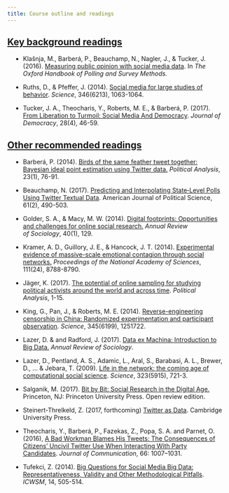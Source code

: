```yaml
---
title: Course outline and readings
---
```


<div class="panel-group">
<div class="panel panel-default">
<div class="panel-heading">

<h2 id="key" class="panel-title">
<a data-toggle="collapse" href="#collapse1">Key background readings</a>
</h2>
</div>
<div id="collapse1" class="panel-collapse collapse in" style="margin:12px">

<ul>
<li><p>Klašnja, M., Barberá, P., Beauchamp, N., Nagler, J., & Tucker, J. (2016). <a href="http://www.oxfordhandbooks.com/view/10.1093/oxfordhb/9780190213299.001.0001/oxfordhb-9780190213299-e-3">Measuring public opinion with social media data</a>. In <i>The Oxford Handbook of Polling and Survey Methods.</i></p></li>
<li><p>Ruths, D., & Pfeffer, J. (2014). <a href="http://science.sciencemag.org/content/346/6213/1063.full">Social media for large studies of behavior</a>. <i>Science</i>, 346(6213), 1063-1064.</p></li>
<li><p>Tucker, J. A., Theocharis, Y., Roberts, M. E., & Barberá, P. (2017). <a href="https://www.journalofdemocracy.org/sites/default/files/Tucker-28-4.pdf">From Liberation to Turmoil: Social Media And Democracy</a>. <i>Journal of Democracy</i>, 28(4), 46-59.</p></li>
</ul>
</div>
</div>
</div>


<div class="panel-group">
<div class="panel panel-default">
<div class="panel-heading">
<h2 id="recommended" class="panel-title">
<a data-toggle="collapse" href="#collapse2">Other recommended readings</a>
</h2>
</div>
<div id="collapse2" class="panel-collapse collapse in" style="margin:12px">

<ul>
<li><p>Barberá, P. (2014). <a href="https://www.cambridge.org/core/journals/political-analysis/article/div-classtitlebirds-of-the-same-feather-tweet-together-bayesian-ideal-point-estimation-using-twitter-datadiv/91E37205F69AEA32EF27F12563DC2A0A">Birds of the same feather tweet together: Bayesian ideal point estimation using Twitter data.</a> <i>Political Analysis</i>, 23(1), 76-91.</p>
</li>

<li><p>Beauchamp, N. (2017). <a href="http://onlinelibrary.wiley.com/doi/10.1111/ajps.12274/full">Predicting and Interpolating State‐Level Polls Using Twitter Textual Data</a>. American Journal of Political Science, 61(2), 490-503.</p></li>

<li><p>Golder, S. A., & Macy, M. W. (2014). <a href="http://www.annualreviews.org/doi/full/10.1146/annurev-soc-071913-043145">Digital footprints: Opportunities and challenges for online social research.</a> <i>Annual Review of Sociology</i>, 40(1), 129.</p>
</li>

<li><p>Kramer, A. D., Guillory, J. E., & Hancock, J. T. (2014). <a href="http://www.pnas.org/content/111/24/8788.short">Experimental evidence of massive-scale emotional contagion through social networks.</a> <i>Proceedings of the National Academy of Sciences</i>, 111(24), 8788-8790.<p>
</li>

<li><p>Jäger, K. (2017). <a href="https://www.cambridge.org/core/journals/political-analysis/article/potential-of-online-sampling-for-studying-political-activists-around-the-world-and-across-time/8F6159C4242EA2F443E2B0DACC0DA9F0">The potential of online sampling for studying political activists around the world and across time</a>. <i>Political Analysis</i>, 1-15.</p></li>

<li><p>King, G., Pan, J., & Roberts, M. E. (2014). <a href="http://scholar.harvard.edu/files/gking/files/experiment_0.pdf">Reverse-engineering censorship in China: Randomized experimentation and participant observation</a>. <i>Science</i>, 345(6199), 1251722.</p>
</li>


<li><p>Lazer, D. & and Radford, J. (2017). <a href="http://www.annualreviews.org/doi/abs/10.1146/annurev-soc-060116-053457">Data ex Machina: Introduction to Big Data.</a> <i>Annual Review of Sociology</i>.</p>
</li>
<li><p>Lazer, D., Pentland, A. S., Adamic, L., Aral, S., Barabasi, A. L., Brewer, D., ... & Jebara, T. (2009). <a href="http://fowler.ucsd.edu/computational_social_science.pdf">Life in the network: the coming age of computational social science</a>. <i>Science</i>, 323(5915), 721-3.</p>
</li>

<li><p>Salganik, M. (2017). <a href="http://www.bitbybitbook.com/">Bit by Bit: Social Research in the Digital Age.</a> Princeton, NJ: Princeton University Press. Open review edition.</p>
</li>

<li><p>Steinert-Threlkeld, Z. (2017, forthcoming) <a href="https://www.cambridge.org/core/elements/twitter-as-data/27B3DE20C22E12E162BFB173C5EB2592">Twitter as Data</a>. Cambridge University Press.<p></li>

<li><p>Theocharis, Y., Barberá, P., Fazekas, Z., Popa, S. A. and Parnet, O. (2016), <a href="http://onlinelibrary.wiley.com/doi/10.1111/jcom.12259/abstract">A Bad Workman Blames His Tweets: The Consequences of Citizens' Uncivil Twitter Use When Interacting With Party Candidates</a>. <i>Journal of Communication</i>, 66: 1007–1031.</p>
</li>

<li><p>Tufekci, Z. (2014). <a href="https://www.aaai.org/ocs/index.php/ICWSM/ICWSM14/paper/viewFile/8062/8151">Big Questions for Social Media Big Data: Representativeness, Validity and Other Methodological Pitfalls</a>. <i>ICWSM</i>, 14, 505-514.<p>
</li>



</ul>

</div>
</div>
</div>





